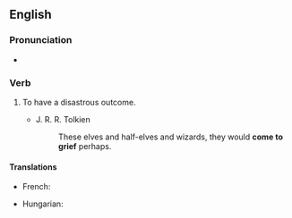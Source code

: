 ==English==

===Pronunciation===
* {{audio|en|en-au-come to grief.ogg|Audio (AU)}}

===Verb===
{{en-verb|comes to grief|coming to grief|came to grief|come to grief}}

# {{lb|en|idiomatic}} To have a disastrous outcome.
#* J. R. R. Tolkien
#*: These elves and half-elves and wizards, they would '''come to grief''' perhaps.

====Translations====
{{trans-top|to have a disastrous outcome}}
* French: {{t+|fr|exploser en vol}}
{{trans-mid}}
* Hungarian: {{t+|hu|pórul jár}}
{{trans-bottom}}